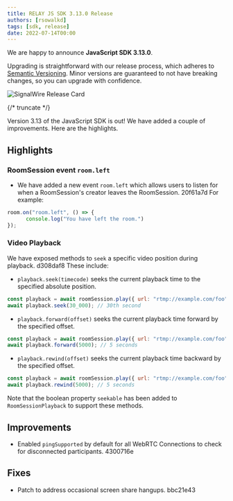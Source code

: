 ---
title: RELAY JS SDK 3.13.0 Release
authors: [rsowalkd]
tags: [sdk, release]
date: 2022-07-14T00:00
---

We are happy to announce **JavaScript SDK 3.13.0**.

Upgrading is straightforward with our release process, which adheres to [Semantic Versioning](https://semver.org/).
Minor versions are guaranteed to not have breaking changes, so you can upgrade with confidence.

![SignalWire Release Card](./_img/img.png)


{/* truncate */}

Version 3.13 of the JavaScript SDK is out! We have added a couple of improvements. Here are the highlights.

## Highlights

### RoomSession event `room.left`

- We have added a new event  `room.left` which allows users to listen for when a RoomSession's creator leaves the RoomSession. 20f61a7d
For example:

```javascript
room.on("room.left", () => {
      console.log("You have left the room.")
});
```
### Video Playback

We have exposed methods to `seek` a specific video position during playback. d308daf8
These include:

- `playback.seek(timecode)` seeks the current playback time to the specified absolute position.
```javascript
const playback = await roomSession.play({ url: "rtmp://example.com/foo" });
await playback.seek(30_000); // 30th second
```

- `playback.forward(offset)` seeks the current playback time forward by the specified offset.
```javascript
const playback = await roomSession.play({ url: "rtmp://example.com/foo" });
await playback.forward(5000); // 5 seconds
```

- `playback.rewind(offset)` seeks the current playback time backward by the specified offset.
```javascript
const playback = await roomSession.play({ url: "rtmp://example.com/foo" });
await playback.rewind(5000); // 5 seconds
```

Note that the boolean property `seekable` has been added to `RoomSessionPlayback` to support these methods.

## Improvements

- Enabled `pingSupported` by default for all WebRTC Connections to check for disconnected participants. 4300716e

## Fixes

- Patch to address occasional screen share hangups. bbc21e43

